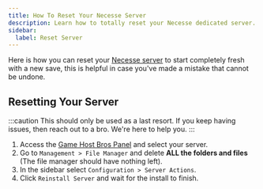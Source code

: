 ```yaml
---
title: How To Reset Your Necesse Server
description: Learn how to totally reset your Necesse dedicated server.
sidebar:
  label: Reset Server
---
```


Here is how you can reset your [Necesse server](https://www.gamehostbros.com/necesse-server-hosting/) to start completely fresh with a new save, this is helpful in case you've made a mistake that cannot be undone.

## Resetting Your Server

:::caution
This should only be used as a last resort. If you keep having issues, then reach out to a bro. We're here to help you.
:::

<Steps>

1. Access the [Game Host Bros Panel](https://panel.gamehostbros.com/) and select your server.
2. Go to `Management > File Manager` and delete **ALL the folders and files** (The file manager should have nothing left).
3. In the sidebar select `Configuration > Server Actions`.
4. Click `Reinstall Server` and wait for the install to finish.
</Steps>